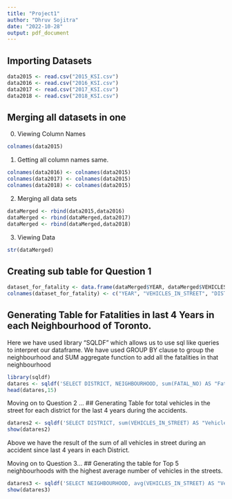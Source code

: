 ---
title: "Project1"
author: "Dhruv Sojitra"
date: "2022-10-28"
output: pdf_document
---

## Importing Datasets

```{r}
data2015 <- read.csv("2015_KSI.csv")
data2016 <- read.csv("2016_KSI.csv")
data2017 <- read.csv("2017_KSI.csv")
data2018 <- read.csv("2018_KSI.csv")
```

## Merging all datasets in one

0.  Viewing Column Names

```{r}
colnames(data2015)
```

1.  Getting all column names same.

```{r}
colnames(data2016) <- colnames(data2015)
colnames(data2017) <- colnames(data2015)
colnames(data2018) <- colnames(data2015)
```

2.  Merging all data sets

```{r}
dataMerged <- rbind(data2015,data2016)
dataMerged <- rbind(dataMerged,data2017)
dataMerged <- rbind(dataMerged,data2018)
```

3.  Viewing Data

```{r}
str(dataMerged)
```

## Creating sub table for Question 1

```{r}
dataset_for_fatality <- data.frame(dataMerged$YEAR, dataMerged$VEHICLES_IN_STREET, dataMerged$DISTRICT, dataMerged$NEIGHBOURHOOD, dataMerged$FATAL_NO)
colnames(dataset_for_fatality) <- c("YEAR", "VEHICLES_IN_STREET", "DISTRICT", "NEIGHBOURHOOD", "FATAL_NO")
```

## Generating Table for Fatalities in last 4 Years in each Neighbourhood of Toronto.

Here we have used library "SQLDF" which allows us to use sql like queries to interpret our dataframe. We have used GROUP BY clause to group the neighbourhood and SUM aggregate function to add all the fatalities in that neighbourhood

```{r}
library(sqldf)
datares <- sqldf('SELECT DISTRICT, NEIGHBOURHOOD, sum(FATAL_NO) AS "Fatalities" FROM dataset_for_fatality WHERE DISTRICT LIKE "Toronto%" GROUP BY NEIGHBOURHOOD')
head(datares,15)
```

Moving on to Question 2 ... 
## Generating Table for total vehicles in the street for each district for the last 4 years during the accidents.

```{r}
datares2 <- sqldf('SELECT DISTRICT, sum(VEHICLES_IN_STREET) AS "Vehicles in Street" FROM dataset_for_fatality WHERE DISTRICT NOT LIKE "<Null>" GROUP BY DISTRICT')
show(datares2)
```

Above we have the result of the sum of all vehicles in street during an accident since last 4 years in each District.

Moving on to Question 3... 
## Generating the table for Top 5 neighbourhoods with the highest average number of vehicles in the streets.

```{r}
datares3 <- sqldf('SELECT NEIGHBOURHOOD, avg(VEHICLES_IN_STREET) AS "Vehicles in Street" FROM dataset_for_fatality GROUP BY NEIGHBOURHOOD ORDER BY VEHICLES_IN_STREET DESC LIMIT 5')
show(datares3)
```
